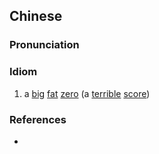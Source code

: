 ==Chinese==
{{zh-forms|type=12}}

===Pronunciation===
{{zh-pron
|m=dàlíngdàn
|cat=id
}}

===Idiom===
{{zh-idiom}}

# {{lb|zh|slang}} a [[big]] [[fat]] [[zero]] (a [[terrible]] [[score]])

===References===
* {{cite-web
|url=http://wyfysy.hebtu.edu.cn/kcjs/sbcl/ja6.doc
|title=Chapter Three Approaches to C-E Translation
|work=Foreign language translation lab center, Hebei Normal University
|language=Mandarin/English
|accessdate=2008-07-13}}